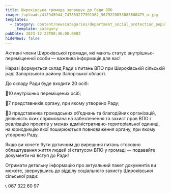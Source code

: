```yaml
---
title: Широківська громада запрошує до Ради ВПО
image: /uploads/412945944_747853277391362_5679220053085880479_n.jpg
templates:
  - category: content/newsCategories/department_social_protection_population.md
    _template: category
pubDate: 2023-12-22T08:46:00.000Z
hideNews: false
---
```


Активні члени Широківської громади, які мають статус внутрішньо-переміщенної особи — важлива інформація для вас! 

Наразі формується склад Ради з питань ВПО при Широківській сільській раді Запорізького району Запорізької області.

До складу Ради буде входити 20 осіб:

🔸10 внутрішньо переміщених осіб;

🔸7 представників органу, при якому утворено Раду;

🔸3 представника громадських об’єднань та благодійних організацій, діяльність яких спрямована на забезпечення та захист прав ВПО і реалізацію проектів у межах адміністративно-територіальної одиниці, на юрисдикцію якої поширюються повноваження органу, при якому утворено Раду.

Якщо ви хочете бути дотичним до вирешння питань стосовно облаштування життя людей зі статусом ВПО у громаді — подавайте документи на вступ до Ради!

Отримати детальну інформацію про актуальний пакет документів ви можете, звернувшись до відділу соціального захисту Широківської сільської ради:

📞 067 322 60 97


